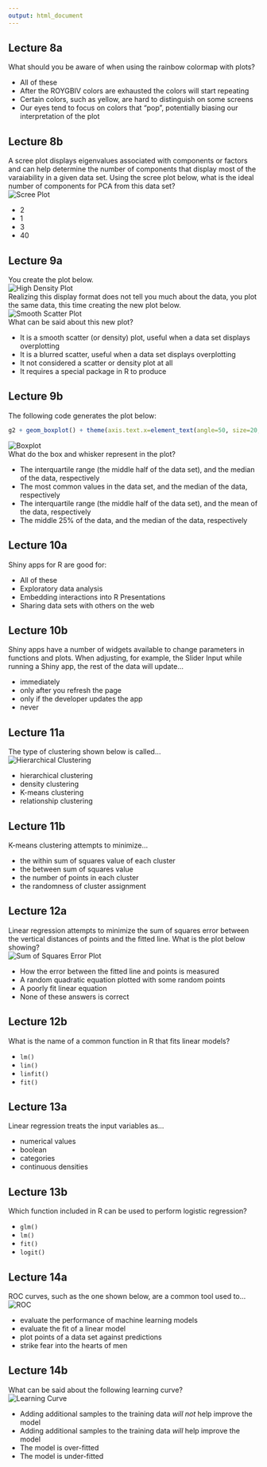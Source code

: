 ```yaml
---
output: html_document
---
```

## Lecture 8a

What should you be aware of when using the rainbow colormap with plots?

* All of these
* After the ROYGBIV colors are exhausted the colors will start repeating
* Certain colors, such as yellow, are hard to distinguish on some screens
* Our eyes tend to focus on colors that "pop", potentially biasing our
interpretation of the plot

## Lecture 8b

A scree plot displays eigenvalues associated with components or factors and can
help determine the number of components that display most of the varaiability in
a given data set. Using the scree plot below, what is the ideal number of 
components for PCA from this data set?  
![Scree Plot](https://raw.githubusercontent.com/nsh87/hs616/master/figs/scree-plot-example.png)

* 2
* 1
* 3
* 40

## Lecture 9a

You create the plot below.  
![High Density Plot](https://raw.githubusercontent.com/nsh87/hs616/master/figs/high-density-plot.png)  
Realizing this display format does not tell you much about the data, you plot
the same data, this time creating the new plot below.  
![Smooth Scatter Plot](https://raw.githubusercontent.com/nsh87/hs616/master/figs/smoothscatter-of-high-density-plot.png)  
What can be said about this new plot?

* It is a smooth scatter (or density) plot, useful when a data set displays
overplotting
* It is a blurred scatter, useful when a data set displays overplotting
* It not considered a scatter or density plot at all
* It requires a special package in R to produce

## Lecture 9b

The following code generates the plot below:  
```R
g2 + geom_boxplot() + theme(axis.text.x=element_text(angle=50, size=20, vjust=0.5))
```  
![Boxplot](https://raw.githubusercontent.com/nsh87/hs616/master/figs/boxplot.png)  
What do the box and whisker represent in the plot?

* The interquartile range (the middle half of the data set), and the median of 
the data, respectively
* The most common values in the data set, and the median of the data,
respectively
* The interquartile range (the middle half of the data set), and the mean of the
data, respectively
* The middle 25% of the data, and the median of the data, respectively

## Lecture 10a

Shiny apps for R are good for:

* All of these
* Exploratory data analysis
* Embedding interactions into R Presentations
* Sharing data sets with others on the web

## Lecture 10b

Shiny apps have a number of widgets available to change parameters in functions
and plots. When adjusting, for example, the Slider Input while running a Shiny
app, the rest of the data will update...

* immediately
* only after you refresh the page
* only if the developer updates the app
* never

## Lecture 11a

The type of clustering shown below is called...  
![Hierarchical Clustering](https://raw.githubusercontent.com/nsh87/hs616/master/figs/hierarchical-clustering.png)

* hierarchical clustering
* density clustering
* K-means clustering
* relationship clustering

## Lecture 11b

K-means clustering attempts to minimize...

* the within sum of squares value of each cluster
* the between sum of squares value
* the number of points in each cluster
* the randomness of cluster assignment

## Lecture 12a

Linear regression attempts to minimize the sum of squares error between the
vertical distances of points and the fitted line. What is the plot below
showing?  
![Sum of Squares Error Plot](https://raw.githubusercontent.com/nsh87/hs616/master/figs/sum-of-squares-error-visual.png)

* How the error between the fitted line and points is measured
* A random quadratic equation plotted with some random points
* A poorly fit linear equation
* None of these answers is correct

## Lecture 12b

What is the name of a common function in R that fits linear models?

* `lm()`
* `lin()`
* `linfit()`
* `fit()`

## Lecture 13a

Linear regression treats the input variables as...

* numerical values
* boolean
* categories
* continuous densities

## Lecture 13b

Which function included in R can be used to perform logistic regression?

* `glm()`
* `lm()`
* `fit()`
* `logit()`

## Lecture 14a

ROC curves, such as the one shown below, are a common tool used to...  
![ROC](https://raw.githubusercontent.com/nsh87/hs616/master/figs/auc.png)

* evaluate the performance of machine learning models
* evaluate the fit of a linear model
* plot points of a data set against predictions
* strike fear into the hearts of men

## Lecture 14b

What can be said about the following learning curve?  
![Learning Curve](https://raw.githubusercontent.com/nsh87/hs616/master/figs/learning-curve.png)  

* Adding additional samples to the training data _will not_ help improve the model
* Adding additional samples to the training data _will_ help improve the model
* The model is over-fitted
* The model is under-fitted

